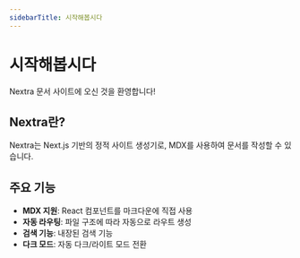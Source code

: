 ```yaml
---
sidebarTitle: 시작해봅시다
---
```


# 시작해봅시다

Nextra 문서 사이트에 오신 것을 환영합니다!

## Nextra란?

Nextra는 Next.js 기반의 정적 사이트 생성기로, MDX를 사용하여 문서를 작성할 수 있습니다.

## 주요 기능

- **MDX 지원**: React 컴포넌트를 마크다운에 직접 사용
- **자동 라우팅**: 파일 구조에 따라 자동으로 라우트 생성
- **검색 기능**: 내장된 검색 기능
- **다크 모드**: 자동 다크/라이트 모드 전환
